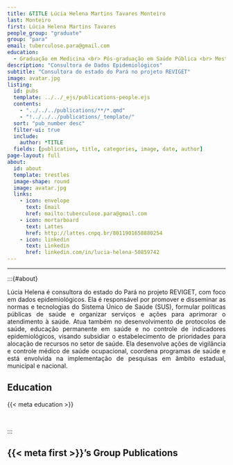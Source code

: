 ```yaml
---
title: &TITLE Lúcia Helena Martins Tavares Monteiro
last: Monteiro
first: Lúcia Helena Martins Tavares
people_group: "graduate"
group: "para"
email: tuberculose.para@gmail.com
education:
  - Graduação em Medicina <br> Pós-graduação em Saúde Pública <br> Mestrado em Epidemiologia
description: "Consultora de Dados Epidemiológicos"
subtitle: "Consultora do estado do Pará no projeto REVIGET"
image: avatar.jpg
listing:
  id: pubs
  template: ../../_ejs/publications-people.ejs
  contents:
    - "../../../publications/**/*.qmd"
    - "!../../../publications/_template/"
  sort: "pub_number desc"
  filter-ui: true
  include:
    author: *TITLE
  fields: [publication, title, categories, image, date, author]
page-layout: full
about:
  id: about
  template: trestles
  image-shape: round
  image: avatar.jpg
  links:
    - icon: envelope
      text: Email
      href: mailto:tuberculose.para@gmail.com
    - icon: mortarboard
      text: Lattes
      href: http://lattes.cnpq.br/8011901658880254
    - icon: linkedin
      text: Linkedin
      href: linkedin.com/in/lucia-helena-50859742
---
```


<hr>
:::{#about}

<div style="text-align: justify">

Lúcia Helena é consultora do estado do Pará no projeto REVIGET, com foco em dados epidemiológicos. Ela é responsável por promover e disseminar as normas e tecnologias do Sistema Único de Saúde (SUS), formular políticas públicas de saúde e organizar serviços e ações para aprimorar o atendimento à saúde. Atua também no desenvolvimento de protocolos de saúde, educação permanente em saúde e no controle de indicadores epidemiológicos, visando subsidiar o estabelecimento de prioridades para alocação de recursos no setor de saúde. Ela desenvolve ações de vigilância e controle médico de saúde ocupacional, coordena programas de saúde e está envolvida na implementação de pesquisas em âmbito estadual, municipal e nacional.

## Education
{{< meta education >}}

<br>

:::

## {{< meta first >}}'s Group Publications

:::{#pubs}
:::